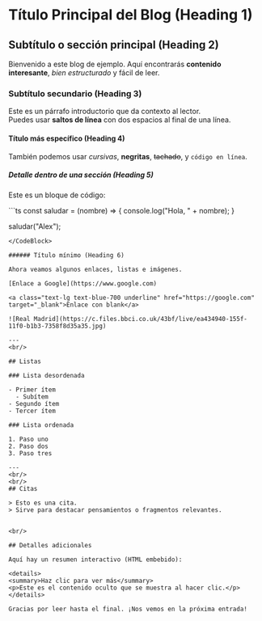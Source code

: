 # Título Principal del Blog (Heading 1)

## Subtítulo o sección principal (Heading 2)

Bienvenido a este blog de ejemplo. Aquí encontrarás **contenido interesante**, *bien estructurado* y fácil de leer.

### Subtítulo secundario (Heading 3)

Este es un párrafo introductorio que da contexto al lector.  
Puedes usar **saltos de línea** con dos espacios al final de una línea.

#### Título más específico (Heading 4)

También podemos usar *cursivas*, **negritas**, ~~tachado~~, y `código en línea`.

##### Detalle dentro de una sección (Heading 5)

Este es un bloque de código:

<CodeBlock name="prueba.ts">
```ts
const saludar = (nombre) => {
  console.log("Hola, " + nombre);
}

saludar("Alex");
```
</CodeBlock>

###### Título mínimo (Heading 6)

Ahora veamos algunos enlaces, listas e imágenes.

[Enlace a Google](https://www.google.com)

<a class="text-lg text-blue-700 underline" href="https://google.com" target="_blank">Enlace con blank</a>

![Real Madrid](https://c.files.bbci.co.uk/43bf/live/ea434940-155f-11f0-b1b3-7358f8d35a35.jpg)

---
<br/>

## Listas

### Lista desordenada

- Primer ítem
  - Subítem
- Segundo ítem
- Tercer ítem

### Lista ordenada

1. Paso uno
2. Paso dos
3. Paso tres

---
<br/>
<br/>
## Citas

> Esto es una cita.  
> Sirve para destacar pensamientos o fragmentos relevantes.


<br/>

## Detalles adicionales

Aquí hay un resumen interactivo (HTML embebido):

<details>
<summary>Haz clic para ver más</summary>
<p>Este es el contenido oculto que se muestra al hacer clic.</p>
</details>

Gracias por leer hasta el final. ¡Nos vemos en la próxima entrada!
